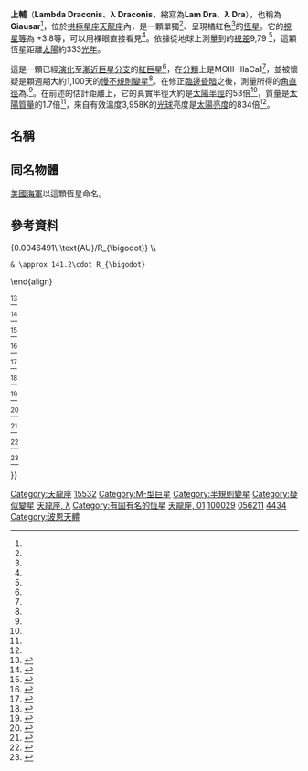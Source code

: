 {{Starbox begin
 | name =上輔（天龍座λ）
}}
{{Starbox image
 | image=
{{Location mark
|image=Draco constellation map.svg|alt=|float=center|width=260
|label=|position=right
|mark=Red circle.svg|mark_width=10|mark_link=λ Draconis
|x=942|y=260
}}
|caption=上輔的位置（紅圈）
}}
{{Starbox observe
 | epoch = [[J2000.0|J2000.0]]
 | equinox = [[J2000.0|J2000.0]] ([[國際天球參考系統|ICRS]])
 | constell = [[天龍座|天龍座]]
 |星官 = [[紫微右垣|紫微右垣]]（紫微垣）
 | ra = {{RA|11|31|24.22075}}<ref name=vanLeeuwen2007/>
 | dec = {{DEC|+69|19|51.8696}}<ref name=vanLeeuwen2007/>
 | appmag_v = +3.85<ref name=Johnson1966/>
}}
{{Starbox character
 | class = M0III-IIIa Ca1<ref name=perkins1989/>
 | b-v = +1.62<ref name=Johnson1966/>
 | u-b = +1.97<ref name=Johnson1966/>
 | r-i = 
 | variable = [[慢不規則變星|慢不規則]]<ref name=Samus2007/>
}}
{{Starbox astrometry
 | radial_v = {{Val|+6.58|0.30}}<ref name=Famaey2009/>
 | prop_mo_ra = −40.97<ref name=vanLeeuwen2007/>
 | prop_mo_dec = −19.19<ref name=vanLeeuwen2007/>
 | parallax = 9.79
 | p_error = 0.15
 | parallax_footnote = <ref name=vanLeeuwen2007/>
 | absmag_v = {{Val|−1.14|0.033}}<ref name=park2013/>
}}
{{Starbox detail
 | source = 
 | mass = 1.7<ref name=Gondoin1999/>
 | radius = 71<ref name=lang2006/>
 | luminosity = 834<ref name=mcdonald2012/>
 | temperature = 3,958<ref name=mcdonald2012/>
 | gravity = {{Val|1.10|0.05}}<ref name=Tagaki2011/>
 | metal_fe = 
 | rotational_velocity = 
 | age_myr = 
}}
{{Starbox catalog
 | names      = [[拜耳命名法|λ Dra]]、[[佛氏命名法|1 Draconis]]、 [[波恩星表|BD]]−70° 665、[[基本星表|FK5]] 433、[[HD星表|HD]] 100029、[[依巴谷衛星|HIP]] 56211、[[亮星星表|HR]] 4434、 [[SAO星表|SAO]] 15532<ref name=SIMBAD/>
}}
{{Starbox reference
 | Simbad = lam+Dra
}}
{{Starbox end}}

'''上輔'''（'''Lambda Draconis'''、'''λ Draconis'''，縮寫為'''Lam Dra'''、'''λ Dra'''），也稱為'''Giausar'''<ref name=IAU-LSN/>，位於[[拱極星座|拱極星座]][[天龍座|天龍座]]內，是一顆單獨<ref name=Eggleton2008/>、呈現橘紅色<ref name=Moore2013/>的[[恆星|恆星]]。它的[[視星等|視星等]]為 +3.8等，可以用裸眼直接看見<ref name=Johnson1966/>。依據從地球上測量到的[[恆星視差|視差]]9,79{{link-en|mas|Minute and second of arc}} <ref name=vanLeeuwen2007/>，這顆恆星距離[[太陽|太陽]]約333[[光年|光年]]。

這是一顆已經[[恆星演化|演化]]至[[漸近巨星分支|漸近巨星分支]]的[[紅巨星|紅巨星]]<ref name=eggen1992/>，在[[恆星光譜|分類]]上是MOIII-IIIaCa1<ref name=perkins1989/>，並被懷疑是顆週期大約1,100天的[[慢不規則變星|慢不規則變星]]<ref name=Samus2007/>。在修正[[臨邊昏暗|臨邊昏暗]]之後，測量所得的[[角直徑|角直徑]]為{{Val|6.43|0.07|u={{link-en|mas|milliarcsecond}} }}.<ref name=Richichi2005/>。在前述的估計距離上，它的真實半徑大約是[[太陽半徑|太陽半徑]]的53倍<ref name=lang2006/>，質量是[[太陽質量|太陽質量]]的1.7倍<ref name=Gondoin1999/>，來自有效溫度3,958K的[[光球|光球]]亮度是[[太陽亮度|太陽亮度]]的834倍<ref name=mcdonald2012/>。

== 名稱 ==

== 同名物體 ==
[[美國海軍|美國海軍]]{{link-en|巨爵級貨船|Crater class cargo ship }}{{link-en|USS Giansar (AK-111) |USS Giansar (AK-111)}}以這顆恆星命名。

== 參考資料 ==
{{reflist|refs=

<ref name=vanLeeuwen2007>{{citation
 | title=Validation of the new Hipparcos reduction
 | last1=van Leeuwen | first1=F.
 | journal=Astronomy and Astrophysics
 | volume=474 | issue=2 | pages=653–664 | date=2007
 | arxiv=0708.1752 | bibcode=2007A&A...474..653V
 | doi=10.1051/0004-6361:20078357 | postscript=. }}</ref>

<ref name=Moore2013>{{citation
 | title=The Observer’s Year: 366 Nights of the Universe
 | series=The Patrick Moore Practical Astronomy Series
 | first1=Patrick | last1=Moore
 | publisher=Springer Science & Business Media
 | year=2013 | isbn=1447136136 | page=285
 | url=https://books.google.com/books?id=p87TBwAAQBAJ&pg=PA182 }}</ref>

<ref name=Samus2007>{{citation | display-authors=2 | last=Samus | first=N. N. | last2=Durlevich | first2=O. V. | last3=Goranskij | first3=V. P. | last4=Kazarovets | first4=E. V. | last5=Kireeva | first5=N. N. | last6=Pastukhova | first6=E. N. | last7=Zharova | first7=A. V. | title=Combined General Catalogue of Variable Stars (GCVS4.2) | date=2007 | url=http://www.sai.msu.su/gcvs/gcvs/ | accessdate=2016-09-30 | postscript=. | archive-date=2018-10-10 | archive-url=https://web.archive.org/web/20181010224933/http://www.sai.msu.su/gcvs/gcvs/ | dead-url=no }}</ref>

<ref name=eggen1992>{{Cite journal
 | title=Asymptotic giant branch stars near the sun
 | last1=Eggen | first1=O. J. | postscript=.
 | journal=The Astronomical Journal
 | volume=104| pages=275 | year=1992
 | bibcode=1992AJ....104..275E | doi=10.1086/116239 }}</ref>

<ref name=Gondoin1999>{{citation
 | last1=Gondoin | first1=P.
 | title=Evolution of X-ray activity and rotation on G-K giants
 | journal=Astronomy and Astrophysics
 | volume=352 | pages=217–227 | date=December 1999
 | bibcode=1999A&A...352..217G | postscript=. }}</ref>

<ref name=Richichi2005>{{citation
 | display-authors=1 | last1=Richichi | first1=A.
 | last2=Percheron | first2=I. | last3=Khristoforova | first3=M.
 | title=CHARM2: An updated Catalog of High Angular Resolution Measurements
 | journal=Astronomy and Astrophysics | postscript=.
 | volume=431 | issue=2 | pages=773–777 | date=February 2005
 | doi=10.1051/0004-6361:20042039 | bibcode=2005A&A...431..773R }}</ref>

<ref name=lang2006>{{citation | first1=Kenneth R. | last1=Lang | title=Astrophysical formulae | postscript=. | volume=1 | series=Astronomy and astrophysics library | edition=3rd | publisher=[[Birkhäuser|Birkhäuser]] | date=2006 | isbn=3-540-29692-1 | url=https://books.google.com/books?id=OvTjLcQ4MCQC&pg=PA41 | accessdate=2019-01-20 | archive-date=2019-05-20 | archive-url=https://web.archive.org/web/20190520044254/https://books.google.com/books?id=OvTjLcQ4MCQC&pg=PA41 | dead-url=no }} The radius (R<sub>*</sub>) is given by:
:<math>\begin{align} 2\cdot R_*
 & = \frac{(102.1\cdot 6.43\cdot 10^{-3})\ \text{AU}}{0.0046491\ \text{AU}/R_{\bigodot}} \\
 & \approx 141.2\cdot R_{\bigodot}
\end{align}</math></ref>

<ref name="IAU-LSN">{{cite web
 | url=https://www.iau.org/public/themes/naming_stars/
 | title=Naming Stars
 | publisher=IAU.org
 | accessdate=16 December 2017
 | archive-date=2020-04-11
 | archive-url=https://web.archive.org/web/20200411104839/https://www.iau.org/public/themes/naming_stars/
 | dead-url=no
 }}</ref>

<ref name=Kaler>{{citation | first1=James B. | last1=Kaler | title=Giausar | accessdate=2017-05-28 | website=stars.astro.illinois.edu | postscript=. | url=http://stars.astro.illinois.edu/sow/giausar.html | archive-date=2020-10-02 | archive-url=https://web.archive.org/web/20201002225426/http://stars.astro.illinois.edu/sow/giausar.html | dead-url=no }}</ref>

<ref name=Eggleton2008>{{citation
 | last1=Eggleton | first1=P. P. | last2=Tokovinin | first2=A. A.
 | title=A catalogue of multiplicity among bright stellar systems
 | journal=Monthly Notices of the Royal Astronomical Society
 | volume=389 | issue=2 | pages=869–879 | date=September 2008
 | doi=10.1111/j.1365-2966.2008.13596.x | bibcode=2008MNRAS.389..869E
 | arxiv=0806.2878 | postscript=. }}</ref>

<ref name=Tagaki2011>{{citation
 | title=Age Determinations of Early-M Type Pre-Main Sequence Stars Using a High-Resolution Near-Infrared Spectroscopic Method
 | last1=Takagi | first1=Yuhei | last2=Itoh | first2=Yoichi
 | last3=Oasa | first3=Yumiko | last4=Sugitani | first4=Koji
 | journal=Publications of the Astronomical Society of Japan
 | volume=63 | issue=3 | pages=677–684 | date=June 2011
 | doi=10.1093/pasj/63.3.677 | bibcode=2011PASJ...63..677T
 | display-authors=1 |postscript=. }}</ref>

<ref name=Famaey2009>{{citation
 | title=Spectroscopic binaries among Hipparcos M giants,. I. Data, orbits, and intrinsic variations
 | last1=Famaey | first1=B. | last2=Pourbaix | first2=D.
 | last3=Frankowski | first3=A. | last4=Van Eck | first4=S.
 | last5=Mayor | first5=M. | last6=Udry | first6=S.
 | last7=Jorissen | first7=H. A. | displayauthors=1
 | journal=Astronomy and Astrophysics
 | volume=498 | issue=2 | pages=627–640 | year=2009
 | arxiv=0901.0934 | bibcode=2009A&A...498..627F
 | doi=10.1051/0004-6361/200810698 | postscript=. }}</ref>

<ref name=mcdonald2012>{{citation
 | display-authors=1 | last1=McDonald | first1= I.
 | last2=Zijlstra | first2=A. A. | last3=Boyer | first3=M. L.
 | title=Fundamental parameters and infrared excesses of Hipparcos stars
 | journal=Monthly Notices of the Royal Astronomical Society
 | volume=427 | pages=343 | year=2012
 | bibcode=2012MNRAS.427..343M | doi=10.1111/j.1365-2966.2012.21873.x
 | arxiv=1208.2037 | postscript=. }}</ref>

<ref name=perkins1989>{{citation 
 | last1=Keenan | first1=Philip C. | last2=McNeil | first2=Raymond C.
 | title=The Perkins catalog of revised MK types for the cooler stars
 | journal=Astrophysical Journal Supplement Series
 | volume=71 | pages=245 | year=1989 | postscript=.
 | bibcode=1989ApJS...71..245K | doi=10.1086/191373 }}</ref>

<ref name=Johnson1966>{{citation | display-authors=1
 | last1=Johnson | first1=H. L. | last2=Iriarte | first2=B.
 | last3=Mitchell | first3=R. I. | last4=Wisniewskj | first4=W. Z.
 | title=UBVRIJKL photometry of the bright stars
 | journal=Communications of the Lunar and Planetary Laboratory
 | volume=4 | issue=99 | year=1966
 | bibcode=1966CoLPL...4...99J | postscript=. }}</ref>

<ref name=park2013>{{citation | display-authors=1
 | last1=Park | first1=Sunkyung | last2=Kang | first2=Wonseok
 | last3=Lee | first3=Jeong-Eun | last4=Lee | first4=Sang-Gak
 | title=Wilson-Bappu Effect: Extended to Surface Gravity
 | journal=The Astronomical Journal
 | volume=146 | issue=4 | pages=73 | year=2013
 | doi=10.1088/0004-6256/146/4/73 | bibcode=2013AJ....146...73P
 | arxiv=1307.0592 | postscript=. }}</ref>

<ref name=Allen1963>{{citation
 | url=http://penelope.uchicago.edu/Thayer/E/Gazetteer/Topics/astronomy/_Texts/secondary/ALLSTA/Draco*.html
 | first1=Richard Hinckley | last1=Allen | year=1963
 | title=Star Names — Their Lore and Meaning: Draco, the Dragon
 | accessdate=2017-05-28 | postscript=. }}</ref>

<ref name=SIMBAD>{{cite simbad
 | title=lam Dra
 | accessdate=2017-05-28 | postscript=. }}</ref>

}}


{{天龍座恒星}}
[[Category:天龍座|Category:天龍座]]
[[Category:SAO天體|15532]]
[[Category:M-型巨星|Category:M-型巨星]]
[[Category:半規則變星|Category:半規則變星]]
[[Category:疑似變星|Category:疑似變星]]
[[Category:拜耳天體|天龍座, λ]]
[[Category:有固有名的恆星|Category:有固有名的恆星]]
[[Category:佛氏天體|天龍座, 01]]
[[Category:HD和HDE天體|100029]]
[[Category:HIP天體|056211]]
[[Category:HR天體|4434]]
[[Category:波恩天體|Category:波恩天體]]
